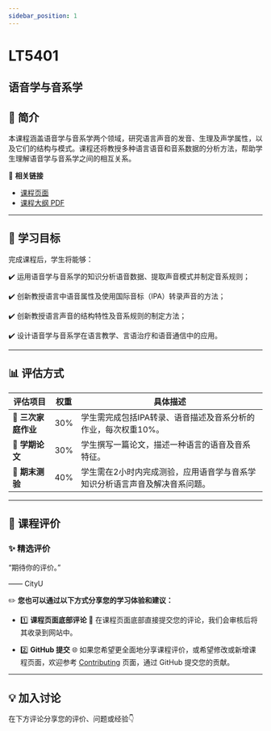 ```yaml
---
sidebar_position: 1
---
```


# LT5401
## 语音学与音系学

## **📘 简介**
本课程涵盖语音学与音系学两个领域，研究语言声音的发音、生理及声学属性，以及它们的结构与模式。课程还将教授多种语言语音和音系数据的分析方法，帮助学生理解语音学与音系学之间的相互关系。

🔗 **相关链接**
- [课程页面](https://www.cityu.edu.hk/catalogue/pg/202425/course/LT5401.htm)
- [课程大纲 PDF](https://www.cityu.edu.hk/catalogue/pg/202425/course/LT5401.pdf)

---

## **🎯 学习目标**

完成课程后，学生将能够：

✔️ 运用语音学与音系学的知识分析语音数据、提取声音模式并制定音系规则；

✔️ 创新教授语言中语音属性及使用国际音标（IPA）转录声音的方法；

✔️ 创新教授语言声音的结构特性及音系规则的制定方法；

✔️ 设计语音学与音系学在语言教学、言语治疗和语音通信中的应用。

---

## **📊 评估方式**

| **评估项目**                | **权重** | **具体描述**                                                                                     |
|----------------------------|---------|-----------------------------------------------------------------------------------------------|
| **📝 三次家庭作业**          | 30%     | 学生需完成包括IPA转录、语音描述及音系分析的作业，每次权重10%。                                                  |
| **📄 学期论文**              | 30%     | 学生撰写一篇论文，描述一种语言的语音及音系特征。                                                         |
| **📝 期末测验**              | 40%     | 学生需在2小时内完成测验，应用语音学与音系学知识分析语言声音及解决音系问题。                                         |

---

## **💬 课程评价**

### ✨ **精选评价**
<div className={commentStyles.commentBox}>
    <p className={commentStyles.commentText}>
        “期待你的评价。”
    </p>
    <p className={commentStyles.commentAuthor}>—— CityU</p>
</div>

✏️ **您也可以通过以下方式分享您的学习体验和建议：**

- 1️⃣ **课程页面底部评论**
💬 在课程页面底部直接提交您的评论，我们会审核后将其收录到网站中。

- 2️⃣ **GitHub 提交**
🌐 如果您希望更全面地分享课程评价，或希望修改或新增课程页面，欢迎参考 [Contributing](https://penjc.github.io/cityU-navigator/contributing) 页面，通过 GitHub 提交您的贡献。

---

## **💡 加入讨论**

在下方评论分享您的评价、问题或经验👇
<Utterances />
